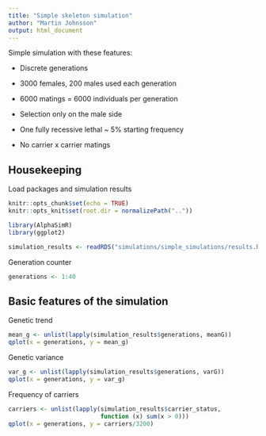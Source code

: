 ```yaml
---
title: "Simple skeleton simulation"
author: "Martin Johnsson"
output: html_document
---
```


Simple simulation with these features:

* Discrete generations

* 3000 females, 200 males used each generation

* 6000 matings = 6000 individuals per generation

* Selection only on the male side

* One fully recessive lethal ~ 5% starting frequency

* No carrier x carrier matings

## Housekeeping

Load packages and simulation results

```r
knitr::opts_chunk$set(echo = TRUE)
knitr::opts_knit$set(root.dir = normalizePath(".."))
```

```r
library(AlphaSimR)
library(ggplot2)
```

```r
simulation_results <- readRDS("simulations/simple_simulations/results.Rds")
```

Generation counter

```r
generations <- 1:40
```


## Basic features of the simulation

Genetic trend

```r
mean_g <- unlist(lapply(simulation_results$generations, meanG))
qplot(x = generations, y = mean_g)
```

Genetic variance

```r
var_g <- unlist(lapply(simulation_results$generations, varG))
qplot(x = generations, y = var_g)
```

Frequency of carriers

```r
carriers <- unlist(lapply(simulation_results$carrier_status,
                          function (x) sum(x > 0)))
qplot(x = generations, y = carriers/3200)
```



